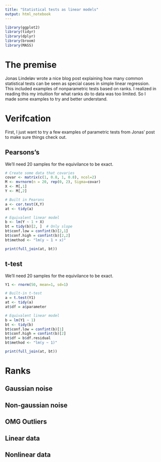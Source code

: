 ```yaml
---
title: "Statistical tests as linear models"
output: html_notebook
---
```


```r
library(ggplot2)
library(tidyr)
library(dplyr)
library(broom)
library(MASS)
```
# The premise
Jonas Lindeløv wrote a nice blog post explaining how many common statistical tests can be seen as special cases in simple linear regression. This included examples of nonparametric tests based on ranks. I realized in reading this my intuition for what ranks do to data was too limited. So I made some examples to try and better understand.


# Verifcation

First, I just want to try a few examples of parametric tests from Jonas' post to make sure things check out.

## Pearsons's
We'll need 20 samples for the equivilance to be exact.
```r
# Create some data that covaries
covar <- matrix(c(1, 0.8, 1, 0.8), ncol=2)
M <- mvrnorm(n = 20, rep(0, 2), Sigma=covar)
X <- M[,1]
Y <- M[,2]

# Built in Pearons
a <- cor.test(X,Y)
at <- tidy(a)

# Equivalent linear model
b <- lm(Y ~ 1 + X)
bt = tidy(b)[2, ]  # Only slope
bt$conf.low = confint(b)[2,1]
bt$conf.high = confint(b)[2,2]
bt$method <- "lm(y ~ 1 + x)"

print(full_join(at, bt))
```

## t-test
We'll need 20 samples for the equivilance to be exact.

```r
Y1 <- rnorm(50, mean=1, sd=1)

# Built-in t-test
a = t.test(Y1)
at <- tidy(a)
at$df = a$parameter

# Equivalent linear model
b = lm(Y1 ~ 1)
bt <- tidy(b)
bt$conf.low = confint(b)[1]
bt$conf.high = confint(b)[2]
bt$df = b$df.residual
bt$method <- "lm(y ~ 1)"

print(full_join(at, bt))
```



# Ranks 
## Gaussian noise

## Non-gaussian noise

## OMG Outliers

## Linear data

## Nonlinear data